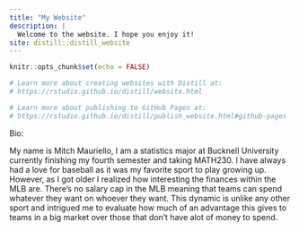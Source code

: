 ```yaml
---
title: "My Website"
description: |
  Welcome to the website. I hope you enjoy it!
site: distill::distill_website
---
```


```r
knitr::opts_chunk$set(echo = FALSE)

# Learn more about creating websites with Distill at:
# https://rstudio.github.io/distill/website.html

# Learn more about publishing to GitHub Pages at:
# https://rstudio.github.io/distill/publish_website.html#github-pages

```

Bio: 
  
  My name is Mitch Mauriello, I am a statistics major at Bucknell University currently finishing my fourth semester and taking MATH230. I have always had a love for baseball as it was my favorite sport to play growing up. However, as I got older I realized how interesting the finances within the MLB are. There's no salary cap in the MLB meaning that teams can spend whatever they want on whoever they want. This dynamic is unlike any other sport and intrigued me to evaluate how much of an advantage this gives to teams in a big market over those that don't have alot of money to spend. 